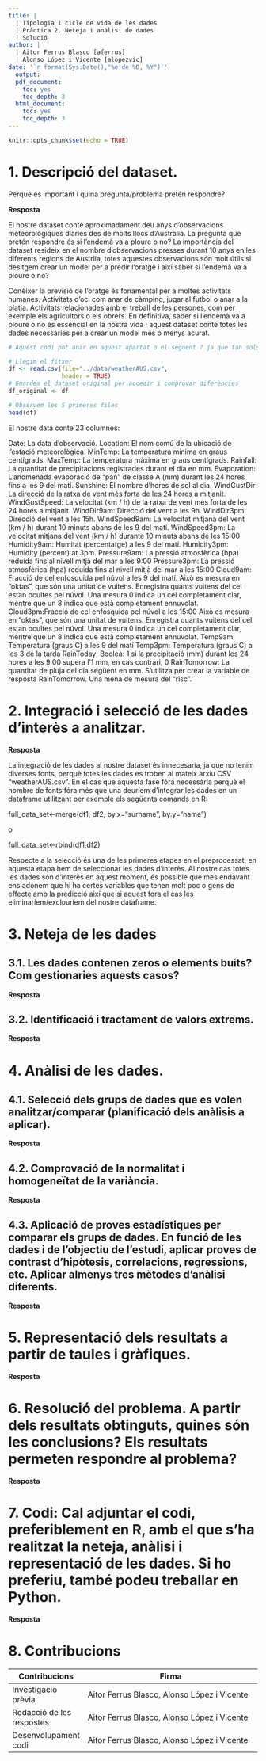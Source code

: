 ```yaml
---
title: |
  | Tipologia i cicle de vida de les dades 
  | Pràctica 2. Neteja i anàlisi de dades
  | Solució
author: |
  | Aitor Ferrus Blasco [aferrus]
  | Alonso López i Vicente [alopezvic]
date: '`r format(Sys.Date(),"%e de %B, %Y")`'
  output:
  pdf_document:
    toc: yes
    toc_depth: 3
  html_document:
    toc: yes
    toc_depth: 3
---
```




```r
knitr::opts_chunk$set(echo = TRUE)
```
\newpage

# 1. Descripció del dataset.
Perquè és important i quina pregunta/problema pretén respondre?

**Resposta**

El nostre dataset conté aproximadament deu anys d'observacions meteorològiques diàries des de molts llocs d'Austràlia.
La pregunta que pretén respondre és si l'endemà va a ploure o no?
La importància del dataset resideix en el nombre d'observacions presses durant 10 anys en les diferents regions de Austrlia, totes aquestes observacions són molt útils si desitgem crear un model per a predir l'oratge i així saber si l'endemà va a ploure o no?

Conèixer la previsió de l'oratge és fonamental per a moltes activitats humanes. Activitats d'oci com anar de càmping, jugar al futbol o anar a la platja. Activitats relacionades amb el treball de les persones, com per exemple els agricultors o els obrers. En definitiva, saber si l'endemà va a ploure o no és essencial en la nostra vida i aquest dataset conte totes les dades necessàries per a crear un model més o menys acurat.


```r
# Aquest codi pot anar en aquest apartat o el seguent ? ja que tan sols estem lleguint el fitxer

# Llegim el fitxer
df <- read.csv(file="../data/weatherAUS.csv",
               header = TRUE)
# Guardem el dataset original per accedir i comprovar diferències
df_original <- df

# Observem les 5 primeres files 
head(df)
```

El nostre data conte 23 columnes:

Date: La data d’observació.
Location: El nom comú de la ubicació de l’estació meteorològica.
MinTemp: La temperatura mínima en graus centígrads.
MaxTemp: La temperatura màxima en graus centígrads.
Rainfall: La quantitat de precipitacions registrades durant el dia en mm. 
Evaporation: L’anomenada evaporació de "pan" de classe A (mm) durant les 24 hores fins a les 9 del matí.
Sunshine: El nombre d’hores de sol al dia.
WindGustDir: La direcció de la ratxa de vent més forta de les 24 hores a mitjanit.
WindGustSpeed: La velocitat (km / h) de la ratxa de vent més forta de les 24 hores a mitjanit.
WindDir9am: Direcció del vent a les 9h.
WindDir3pm: Direcció del vent a les 15h.
WindSpeed9am: La velocitat mitjana del vent (km / h) durant 10 minuts abans de les 9 del matí.
WindSpeed3pm: La velocitat mitjana del vent (km / h) durante 10 minuts abans de les 15:00
Humidity9am: Humitat (percentatge) a les 9 del matí.
Humidity3pm: Humidity (percent) at 3pm.
Pressure9am: La pressió atmosfèrica (hpa) reduida fins al nivell mitjà del mar a les 9:00
Pressure3pm: La pressió atmosfèrica (hpa) reduida fins al nivell mitjà del mar a les 15:00
Cloud9am: Fracció de cel enfosquida pel núvol a les 9 del matí. Això es mesura en "oktas", que són una unitat de vuitens. Enregistra quants vuitens del cel estan ocultes pel núvol. Una mesura 0 indica un cel completament clar, mentre que un 8 indica que està completament ennuvolat.
Cloud3pm:Fracció de cel enfosquida pel núvol a les 15:00 Això es mesura en "oktas", que són una unitat de vuitens. Enregistra quants vuitens del cel estan ocultes pel núvol. Una mesura 0 indica un cel completament clar, mentre que un 8 indica que està completament ennuvolat.
Temp9am: Temperatura (graus C) a les 9 del matí
Temp3pm: Temperatura (graus C) a les 3 de la tarda
RainToday: Booleà: 1 si la precipitació (mm) durant les 24 hores a les 9:00 supera l'1 mm, en cas contrari, 0
RainTomorrow: La quantitat de pluja del dia següent en mm. S’utilitza per crear la variable de resposta RainTomorrow. Una mena de mesura del "risc".



# 2. Integració i selecció de les dades d’interès a analitzar.

**Resposta**

La integració de les dades al nostre dataset és innecesaria, ja que no tenim diverses fonts, perquè totes les dades es troben al mateix arxiu CSV "weatherAUS.csv". En el cas que aquesta fase fóra necessària perquè el nombre de fonts fóra més que una deuríem d'integrar les dades en un dataframe utilitzant per exemple els següents comands en R:

full_data_set<-merge(df1, df2, by.x="surname", by.y="name")

o

full_data_set<-rbind(df1,df2)

Respecte a la selecció és una de les primeres etapes en el preprocessat, en aquesta etapa hem de seleccionar les dades d'interès. Al nostre cas totes les dades són d'interès en aquest moment, és possible que mes endavant ens adonem que hi ha certes variables que tenen molt poc o gens de effecte amb la predicció així que si aquest fora el cas les eliminaríem/exclouríem del nostre dataframe.

# 3. Neteja de les dades

## 3.1. Les dades contenen zeros o elements buits? Com gestionaries aquests casos?

**Resposta**

## 3.2. Identificació i tractament de valors extrems.

**Resposta**

# 4. Anàlisi de les dades.

## 4.1. Selecció dels grups de dades que es volen analitzar/comparar (planificació dels anàlisis a aplicar).

**Resposta**

## 4.2. Comprovació de la normalitat i homogeneïtat de la variància.

**Resposta**

## 4.3. Aplicació de proves estadístiques per comparar els grups de dades. En funció de les dades i de l’objectiu de l’estudi, aplicar proves de contrast d’hipòtesis, correlacions, regressions, etc. Aplicar almenys tres mètodes d’anàlisi diferents.

**Resposta**

# 5. Representació dels resultats a partir de taules i gràfiques.

**Resposta**

# 6. Resolució del problema. A partir dels resultats obtinguts, quines són les conclusions? Els resultats permeten respondre al problema?

**Resposta**

# 7. Codi: Cal adjuntar el codi, preferiblement en R, amb el que s’ha realitzat la neteja, anàlisi i representació de les dades. Si ho preferiu, també podeu treballar en Python.

**Resposta**

# 8. Contribucions

|Contribucions|Firma|
|---------------------|----------------------------------------------------------------------|
| Investigació prèvia | Aitor Ferrus Blasco, Alonso López i Vicente |
|Redacció de les respostes | Aitor Ferrus Blasco, Alonso López i Vicente |
|Desenvolupament codi | Aitor Ferrus Blasco, Alonso López i Vicente |